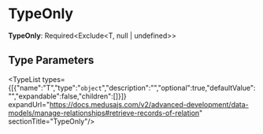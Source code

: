 
# TypeOnly

 **TypeOnly**: Required&#60;Exclude&#60;T, null \| undefined&#62;&#62;

## Type Parameters

<TypeList types={[{"name":"T","type":"`object`","description":"","optional":true,"defaultValue":"","expandable":false,"children":[]}]} expandUrl="https://docs.medusajs.com/v2/advanced-development/data-models/manage-relationships#retrieve-records-of-relation" sectionTitle="TypeOnly"/>
